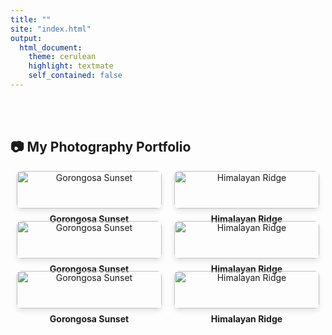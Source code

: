 ```yaml
---
title: ""
site: "index.html"
output:
  html_document:
    theme: cerulean
    highlight: textmate
    self_contained: false
---
```


<br><br>

## 📷 My Photography Portfolio

<!-- Lightbox2 CSS and JS -->
<link href="https://cdnjs.cloudflare.com/ajax/libs/lightbox2/2.11.4/css/lightbox.min.css" rel="stylesheet">
<script src="https://cdnjs.cloudflare.com/ajax/libs/lightbox2/2.11.4/js/lightbox.min.js"></script>


<div style="display: flex; flex-wrap: wrap; gap: 20px; justify-content: center;">

  <!-- Row 1 -->
  <div style="flex: 0 1 calc(50% - 20px); text-align: center;">
   <a href="images/photography/1.JPG" data-lightbox="gallery" data-title="Gorongosa Sunset">
      <img src="images/photography/1.JPG" alt="Gorongosa Sunset" style="width: 100%; border-radius: 8px; box-shadow: 0 4px 8px rgba(0,0,0,0.1);">
   </a>
    <p style="margin-top: 8px; font-weight: bold;">Gorongosa Sunset</p>
  </div>

  <div style="flex: 0 1 calc(50% - 20px); text-align: center;">
   <a href="images/photography/2.JPG" data-lightbox="gallery" data-title="Himalayan Ridge">
      <img src="images/photography/2.JPG" alt="Himalayan Ridge" style="width: 100%; border-radius: 8px; box-shadow: 0 4px 8px rgba(0,0,0,0.1);">
   </a>
    <p style="margin-top: 8px; font-weight: bold;">Himalayan Ridge</p>
  </div>

 <!-- Row 1 -->
  <div style="flex: 0 1 calc(50% - 20px); text-align: center;">
   <a href="images/photography/3.JPG" data-lightbox="gallery" data-title="Gorongosa Sunset">
      <img src="images/photography/3.JPG" alt="Gorongosa Sunset" style="width: 100%; border-radius: 8px; box-shadow: 0 4px 8px rgba(0,0,0,0.1);">
   </a>
    <p style="margin-top: 8px; font-weight: bold;">Gorongosa Sunset</p>
  </div>

  <div style="flex: 0 1 calc(50% - 20px); text-align: center;">
   <a href="images/photography/4.JPG" data-lightbox="gallery" data-title="Himalayan Ridge">
      <img src="images/photography/4.JPG" alt="Himalayan Ridge" style="width: 100%; border-radius: 8px; box-shadow: 0 4px 8px rgba(0,0,0,0.1);">
   </a>
    <p style="margin-top: 8px; font-weight: bold;">Himalayan Ridge</p>
  </div>

  <!-- Row 1 -->
  <div style="flex: 0 1 calc(50% - 20px); text-align: center;">
   <a href="images/photography/5.JPG" data-lightbox="gallery" data-title="Gorongosa Sunset">
      <img src="images/photography/1.JPG" alt="Gorongosa Sunset" style="width: 100%; border-radius: 8px; box-shadow: 0 4px 8px rgba(0,0,0,0.1);">
   </a>
    <p style="margin-top: 8px; font-weight: bold;">Gorongosa Sunset</p>
  </div>

  <div style="flex: 0 1 calc(50% - 20px); text-align: center;">
   <a href="images/photography/2.JPG" data-lightbox="gallery" data-title="Himalayan Ridge">
      <img src="images/photography/6.JPG" alt="Himalayan Ridge" style="width: 100%; border-radius: 8px; box-shadow: 0 4px 8px rgba(0,0,0,0.1);">
   </a>
    <p style="margin-top: 8px; font-weight: bold;">Himalayan Ridge</p>
  </div>

</div>